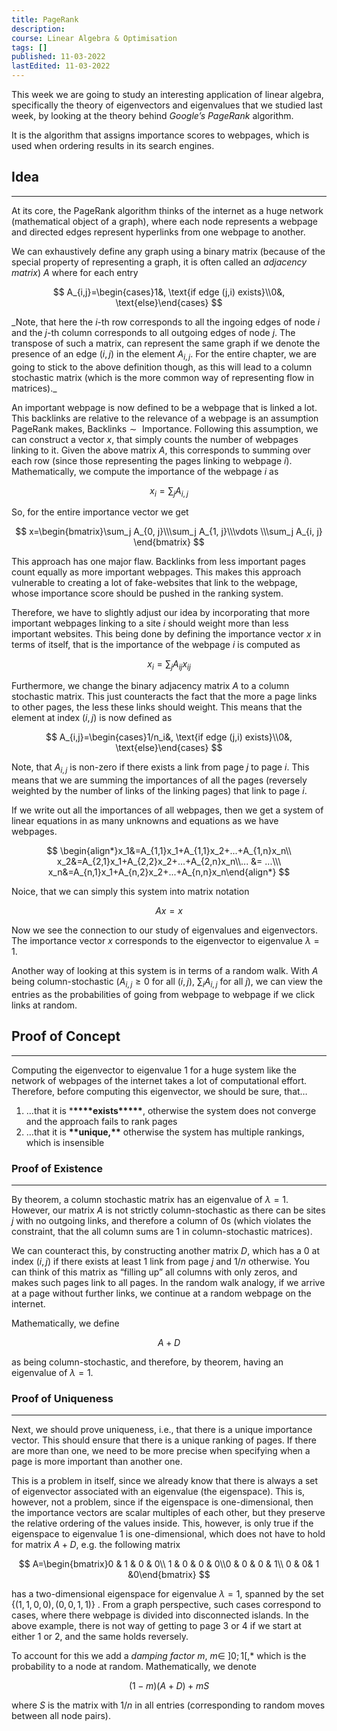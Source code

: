 ```yaml
---
title: PageRank
description:
course: Linear Algebra & Optimisation
tags: []
published: 11-03-2022
lastEdited: 11-03-2022
---
```


This week we are going to study an interesting application of linear algebra, specifically the theory of eigenvectors and eigenvalues that we studied
last week, by looking at the theory behind _Google’s PageRank_ algorithm.

It is the algorithm that assigns importance scores to webpages, which is used when ordering results in its search engines.

## Idea

---

At its core, the PageRank algorithm thinks of the internet as a huge network (mathematical object of a graph), where each node represents a webpage
and directed edges represent hyperlinks from one webpage to another.

We can exhaustively define any graph using a binary matrix (because of the special property of representing a graph, it is often called an _adjacency
matrix_) $A$ where for each entry

$$
A_{i,j}=\begin{cases}1&, \text{if edge (j,i) exists}\\0&, \text{else}\end{cases}
$$

_Note, that here the $i$-th row corresponds to all the ingoing edges of node $i$ and the $j$-th column corresponds to all outgoing edges of node $j$.
The transpose of such a matrix, can represent the same graph if we denote the presence of an edge $(i,j)$ in the element $A_{i,j}$. For the entire
chapter, we are going to stick to the above definition though, as this will lead to a column stochastic matrix (which is the more common way of
representing flow in matrices).\_

An important webpage is now defined to be a webpage that is linked a lot. This backlinks are relative to the relevance of a webpage is an assumption
PageRank makes, $\text{Backlinks}\sim\text{ Importance}$. Following this assumption, we can construct a vector $x$, that simply counts the number of
webpages linking to it. Given the above matrix $A$, this corresponds to summing over each row (since those representing the pages linking to webpage
$i$). Mathematically, we compute the importance of the webpage $i$ as

$$
x_i=\sum_j A_{i, j}
$$

So, for the entire importance vector we get

$$
x=\begin{bmatrix}\sum_j A_{0, j}\\\sum_j A_{1, j}\\\vdots \\\sum_j A_{i, j} \end{bmatrix}
$$

This approach has one major flaw. Backlinks from less important pages count equally as more important webpages. This makes this approach vulnerable to
creating a lot of fake-websites that link to the webpage, whose importance score should be pushed in the ranking system.

Therefore, we have to slightly adjust our idea by incorporating that more important webpages linking to a site $i$ should weight more than less
important websites. This being done by defining the importance vector $x$ in terms of itself, that is the importance of the webpage $i$ is computed as

$$
x_i=\sum_j A_{ij}x_{ij}
$$

Furthermore, we change the binary adjacency matrix $A$ to a column stochastic matrix. This just counteracts the fact that the more a page links to
other pages, the less these links should weight. This means that the element at index $(i,j)$ is now defined as

$$
A_{i,j}=\begin{cases}1/n_i&, \text{if edge (j,i) exists}\\0&, \text{else}\end{cases}
$$

Note, that $A_{i,j}$ is non-zero if there exists a link from page $j$ to page $i$. This means that we are summing the importances of all the pages
(reversely weighted by the number of links of the linking pages) that link to page $i$.

If we write out all the importances of all webpages, then we get a system of linear equations in as many unknowns and equations as we have webpages.

$$
\begin{align*}x_1&=A_{1,1}x_1+A_{1,1}x_2+...+A_{1,n}x_n\\ x_2&=A_{2,1}x_1+A_{2,2}x_2+...+A_{2,n}x_n\\... &= ...\\\ x_n&=A_{n,1}x_1+A_{n,2}x_2+...+A_{n,n}x_n\end{align*}
$$

Noice, that we can simply this system into matrix notation

$$
Ax=x
$$

Now we see the connection to our study of eigenvalues and eigenvectors. The importance vector $x$ corresponds to the eigenvector to eigenvalue
$\lambda =1$.

Another way of looking at this system is in terms of a random walk. With $A$ being column-stochastic ($A_{i, j}\ge 0$ for all $(i,j)$, $\sum_iA_{i,j}$
for all $j$), we can view the entries as the probabilities of going from webpage to webpage if we click links at random.

## Proof of Concept

---

Computing the eigenvector to eigenvalue $1$ for a huge system like the network of webpages of the internet takes a lot of computational effort.
Therefore, before computing this eigenvector, we should be sure, that…

1. …that it is \***\*\*\*\***exists\***\*\*\*\***, otherwise the system does not converge and the approach fails to rank pages
2. …that it is **\*\***unique,**\*\*** otherwise the system has multiple rankings, which is insensible

### Proof of Existence

---

By theorem, a column stochastic matrix has an eigenvalue of $\lambda = 1$. However, our matrix $A$ is not strictly column-stochastic as there can be
sites $j$ with no outgoing links, and therefore a column of $0$s (which violates the constraint, that the all column sums are 1 in column-stochastic
matrices).

We can counteract this, by constructing another matrix $D$, which has a $0$ at index $(i, j)$ if there exists at least 1 link from page $j$ and $1/n$
otherwise. You can think of this matrix as “filling up” all columns with only zeros, and makes such pages link to all pages. In the random walk
analogy, if we arrive at a page without further links, we continue at a random webpage on the internet.

Mathematically, we define

$$
A+D
$$

as being column-stochastic, and therefore, by theorem, having an eigenvalue of $\lambda = 1$.

### Proof of Uniqueness

---

Next, we should prove uniqueness, i.e., that there is a unique importance vector. This should ensure that there is a unique ranking of pages. If there
are more than one, we need to be more precise when specifying when a page is more important than another one.

This is a problem in itself, since we already know that there is always a set of eigenvector associated with an eigenvalue (the eigenspace). This is,
however, not a problem, since if the eigenspace is one-dimensional, then the importance vectors are scalar multiples of each other, but they preserve
the relative ordering of the values inside. This, however, is only true if the eigenspace to eigenvalue 1 is one-dimensional, which does not have to
hold for matrix $A + D$, e.g. the following matrix

$$
A=\begin{bmatrix}0 & 1 & 0 & 0\\ 1 & 0 & 0 & 0\\0 & 0  & 0 & 1\\ 0 & 0& 1 &0\end{bmatrix}
$$

has a two-dimensional eigenspace for eigenvalue $\lambda =1$, spanned by the set $\{(1,1,0,0), (0,0,1,1)\}$ . From a graph perspective, such cases
correspond to cases, where there webpage is divided into disconnected islands. In the above example, there is not way of getting to page $3$ or $4$ if
we start at either $1$ or $2$, and the same holds reversely.

To account for this we add a _damping factor_ $m$, $m\in\ ]0;1[$,\* which is the probability to a node at random. Mathematically, we denote

$$
(1-m)(A+D)+mS
$$

where $S$ is the matrix with $1/n$ in all entries (corresponding to random moves between all node pairs).
